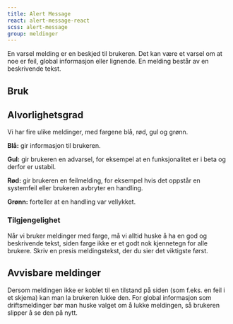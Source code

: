 ```yaml
---
title: Alert Message
react: alert-message-react
scss: alert-message
group: meldinger
---
```



<Ingress>
    En varsel melding er en beskjed til brukeren. Det kan være et varsel om at noe er feil, global informasjon eller
    lignende. En melding består av en beskrivende tekst.
</Ingress>
<ComponentExample
    component={AlertMessageExample}
    knobs={{
        boolProps: ["Avvisbar"],
        choiceProps: [
            {
                name: "Type",
                values: ["Infomelding", "Suksessmelding", "Advarselsmelding", "Feilmelding"],
                defaultValue: 0,
            },
        ],
    }}
/>

## Bruk

<DoDontExample
    fullWidth
    type="do"
    description="En global melding plassert øverst på siden"
    image="/assets/do-donts/alert-message-do-1.png"
/>

<DoDontExample
    fullWidth
    type="dont"
    description="En lokal melding relatert til en komponent. I slike tilfeller skal man bruke Message Box"
    image="/assets/do-donts/alert-message-dont-1.png"
/>

## Alvorlighetsgrad

Vi har fire ulike meldinger, med fargene blå, rød, gul og grønn.

**Blå:** gir informasjon til brukeren.

**Gul:** gir brukeren en advarsel, for eksempel at en funksjonalitet er i beta og derfor er ustabil.

**Rød:** gir brukeren en feilmelding, for eksempel hvis det oppstår en systemfeil eller brukeren avbryter en handling.

**Grønn:** forteller at en handling var vellykket.

### Tilgjengelighet

Når vi bruker meldinger med farge, må vi alltid huske å ha en god og beskrivende tekst, siden farge ikke er et godt nok kjennetegn for alle brukere. Skriv en presis meldingstekst, der du sier det viktigste først.

## Avvisbare meldinger

Dersom meldingen ikke er koblet til en tilstand på siden (som f.eks. en feil i et skjema) kan man la brukeren lukke den. For global informasjon som driftsmeldinger bør man huske valget om å lukke meldingen, så brukeren slipper å se den på nytt.

